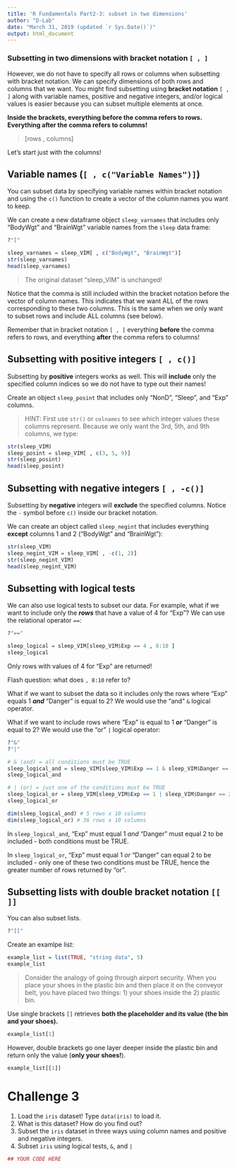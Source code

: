 ```yaml
---
title: 'R Fundamentals Part2-3: subset in two dimensions'
author: "D-Lab"
date: "March 31, 2019 (updated `r Sys.Date()`)"
output: html_document
---
```


### Subsetting in two dimensions with bracket notation `[ , ]` 

However, we do not have to specify all rows or columns when subsetting with bracket notation. We can specify dimensions of both rows and columns that we want. You might find subsetting using **bracket notation** `[ , ]` along with variable names, positive and negative integers, and/or logical values is easier because you can subset multiple elements at once.  

**Inside the brackets, everything before the comma refers to rows. Everything after the comma refers to columns!** 

> [rows , columns]  

Let's start just with the columns!  

## Variable names (`[ , c("Variable Names")]`)

You can subset data by specifying variable names within bracket notation and using the `c()` function to create a vector of the column names you want to keep.  

We can create a new dataframe object `sleep_varnames` that includes only "BodyWgt" and "BrainWgt" variable names from the `sleep` data frame:

```r
?"["
```
```r
sleep_varnames = sleep_VIM[ , c("BodyWgt", "BrainWgt")]
str(sleep_varnames)
head(sleep_varnames)
```

> The original dataset "sleep_VIM" is unchanged!

Notice that the comma is still included within the bracket notation before the vector of column names. This indicates that we want ALL of the rows corresponding to these two columns. This is the same when we only want to subset rows and include ALL columns (see below).  

Remember that in bracket notation `[ , ]` everything **before** the comma refers to rows, and everything **after** the comma refers to columns!

## Subsetting with positive integers `[ , c()]`

Subsetting by **positive** integers works as well. This will **include** only the specified column indices so we do not have to type out their names!  

Create an object `sleep_posint` that includes only "NonD", "Sleep", and "Exp" columns.  

> HINT: First use `str()` or `colnames` to see which integer values these columns represent. Because we only want the 3rd, 5th, and 9th columns, we type:  

```r
str(sleep_VIM)
sleep_posint = sleep_VIM[ , c(3, 5, 9)] 
str(sleep_posint)
head(sleep_posint)
```

## Subsetting with negative integers `[ , -c()]`

Subsetting by **negative** integers will **exclude** the specified columns. Notice the `-` symbol before `c()` inside our bracket notation.

We can create an object called `sleep_negint` that includes everything **except** columns 1 and 2 ("BodyWgt" and "BrainWgt"):

```r
str(sleep_VIM)
sleep_negint_VIM = sleep_VIM[ , -c(1, 2)]
str(sleep_negint_VIM)
head(sleep_negint_VIM)
```

## Subsetting with logical tests

We can also use logical tests to subset our data. For example, what if we want to include only the _**rows**_ that have a value of 4 for "Exp"? We can use the relational operator `==`:

```r
?"=="
```
```r
sleep_logical = sleep_VIM[sleep_VIM$Exp == 4 , 8:10 ] 
sleep_logical
```
Only rows with values of 4 for "Exp" are returned! 

Flash question: what does `, 8:10` refer to? 

What if we want to subset the data so it includes only the rows where "Exp" equals 1 **_and_** "Danger" is equal to 2? We would use the "and" `&` logical operator.  

What if we want to include rows where "Exp" is equal to 1 **_or_** "Danger" is equal to 2? We would use the "or" `|` logical operator: 

```r
?"&"
?"|"
```
```r
# & (and) = all conditions must be TRUE
sleep_logical_and = sleep_VIM[sleep_VIM$Exp == 1 & sleep_VIM$Danger == 2, ] 
sleep_logical_and

# | (or) = just one of the conditions must be TRUE
sleep_logical_or = sleep_VIM[sleep_VIM$Exp == 1 | sleep_VIM$Danger == 2, ]
sleep_logical_or

dim(sleep_logical_and) # 5 rows x 10 columns
dim(sleep_logical_or) # 36 rows x 10 columns
```

In `sleep_logical_and`, "Exp" must equal 1 _and_ "Danger" must equal 2 to be included - both conditions must be TRUE.  

In `sleep_logical_or`, "Exp" must equal 1 _or_ "Danger" can equal 2 to be included - only one of these two conditions must be TRUE, hence the greater number of rows returned by "or".  

## Subsetting lists with double bracket notation `[[ ]]`

You can also subset lists. 

```r
?"[["
```

Create an examlpe list:

```r
example_list = list(TRUE, "string data", 5)
example_list
```

> Consider the analogy of going through airport security. When you place your shoes in the plastic bin and then place it on the conveyor belt, you have placed two things: 1) your shoes inside the 2) plastic bin. 

Use single brackets `[]` retrieves **both the placeholder and its value (the bin and your shoes).**

```r
example_list[1]
```

However, double brackets go one layer deeper inside the plastic bin and return only the value (**only your shoes!**).

```r
example_list[[1]]
```

# **Challenge 3**

1. Load the `iris` dataset! Type `data(iris)` to load it.  
2. What is this dataset? How do you find out?  
3. Subset the `iris` dataset in three ways using column names and positive and negative integers.  
4. Subset `iris` using logical tests, `&`, and `|`    

```r
## YOUR CODE HERE
```
